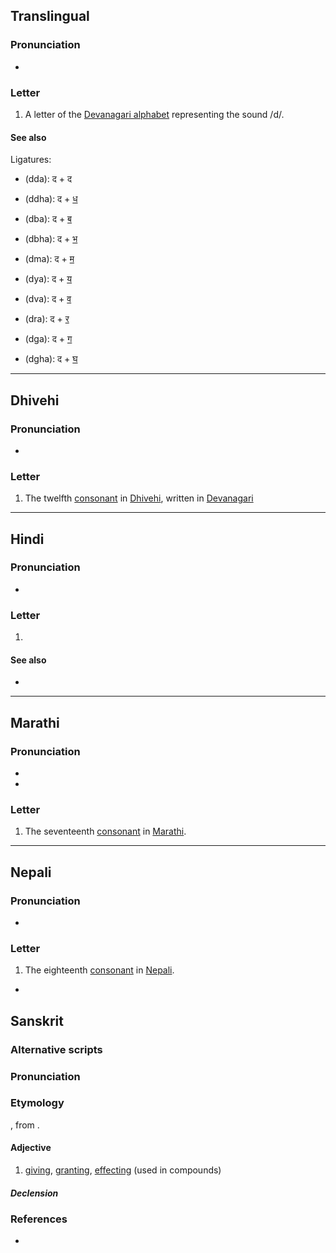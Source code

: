 {{also|ढ|ट|दै|दाः|दो}}
{{character info}}
==Translingual==

===Pronunciation===
* {{IPA|mul|/d̪ə/}}

===Letter===
{{mul-Deva|da}}

# A letter of the [[Devanagari alphabet]] representing the sound /d/.

====See also====
Ligatures:
* {{l|mul|द्द}} (dda): द + द
* {{l|mul|द्ध}} (ddha): द + [[ध]]
* {{l|mul|द्ब}} (dba): द + [[ब]]
* {{l|mul|द्भ}} (dbha): द + [[भ]]
* {{l|mul|द्म}} (dma): द + [[म]]
* {{l|mul|द्य}} (dya): द + [[य]]
* {{l|mul|द्व}} (dva): द + [[व]]
* {{l|mul|द्र}} (dra): द + [[र]]
* {{l|mul|द्ग}} (dga): द + [[ग]]
* {{l|mul|द्घ}} (dgha): द + [[घ]]

----

==Dhivehi==

===Pronunciation===
* {{IPA|dv|[d̪ə]}}

===Letter===
{{head|dv|letter|tr=da}}

# The twelfth [[consonant]] in [[Dhivehi]], written in [[Devanagari]]

----

==Hindi==

===Pronunciation===
* {{hi-IPA|द.}}

===Letter===
{{head|hi|letter}}

# {{n-g|the eighteenth [[consonant]] in [[Hindi]]}}

====See also====
* {{list:Devanagari script letters/hi}}

----

==Marathi==

===Pronunciation===
* {{IPA|mr|/də/}}
* {{audio|mr|LL-Q1571 (mar)-नंदिनी रानडे-द.wav|Audio}}

===Letter===
{{head|mr|letter}}

# The seventeenth [[consonant]] in [[Marathi]].

----

==Nepali==

===Pronunciation===
* {{ne-IPA}}

===Letter===
{{head|ne|letter}}

# The eighteenth [[consonant]] in [[Nepali]].

*

==Sanskrit==

===Alternative scripts===
{{sa-alt}}

===Pronunciation===
{{sa-IPA}}

===Etymology===
{{root|sa|sa|दा}}
{{sa-root|दा|t=to give}}, from {{der|sa|ine-pro|*deh₃-}}.

====Adjective====
{{head|sa|adjective}}

# [[giving]], [[granting]], [[effecting]] (used in compounds)

=====Declension=====
{{sa-decl-adj-mfn|da|dā|da}}

===References===
* {{R:sa:MW|0464}}